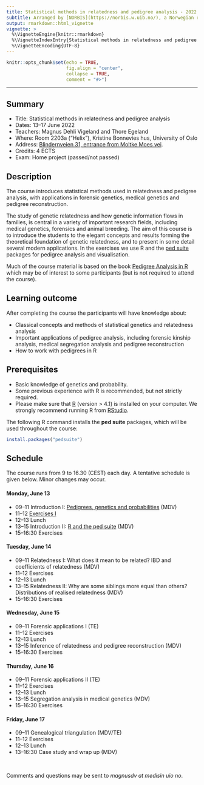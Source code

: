 ```yaml
---
title: Statistical methods in relatedness and pedigree analysis - 2022
subtitle: Arranged by [NORBIS](https://norbis.w.uib.no/), a Norwegian research school in bioinformatics, biostatistics and systems biology.
output: rmarkdown::html_vignette
vignette: >
  %\VignetteEngine{knitr::rmarkdown}
  %\VignetteIndexEntry{Statistical methods in relatedness and pedigree analysis - 2022}
  %\VignetteEncoding{UTF-8}
---
```


```r
knitr::opts_chunk$set(echo = TRUE, 
                      fig.align = "center",
                      collapse = TRUE,
                      comment = "#>")
```

----

## Summary

* Title: Statistical methods in relatedness and pedigree analysis
* Dates: 13--17 June 2022
* Teachers: Magnus Dehli Vigeland and Thore Egeland
* Where: Room 2203a ("Helix"), Kristine Bonnevies hus, University of Oslo
* Address: [Blindernveien 31, entrance from Moltke Moes vei](https://www.uio.no/english/about/getting-around/areas/blindern/bl18/).
* Credits: 4 ECTS
* Exam: Home project (passed/not passed)

## Description
The course introduces statistical methods used in relatedness and pedigree analysis, with applications in forensic genetics, medical genetics and pedigree reconstruction.

The study of genetic relatedness and how genetic information flows in families, is central in a variety of important research fields, including medical genetics, forensics and animal breeding. The aim of this course is to introduce the students to the elegant concepts and results forming the theoretical foundation of genetic relatedness, and to present in some detail several modern applications. In the exercises we use R and the [ped suite](https://magnusdv.github.io/pedsuite/index.html) packages for pedigree analysis and visualisation.

Much of the course material is based on the book [Pedigree Analysis in R](https://www.elsevier.com/books/pedigree-analysis-in-r/vigeland/978-0-12-824430-2) which may be of interest to some participants (but is not required to attend the course).

## Learning outcome
After completing the course the participants will have knowledge about:

* Classical concepts and methods of statistical genetics and relatedness analysis
* Important applications of pedigree analysis, including forensic kinship analysis, medical segregation analysis and pedigree reconstruction
* How to work with pedigrees in R

## Prerequisites
 
 * Basic knowledge of genetics and probability. 
 * Some previous experience with R is recommended, but not strictly required.
 * Please make sure that [R](www.r-project.org) (version > 4.1) is installed on your computer. We strongly recommend running R from [RStudio](https://www.rstudio.com/products/rstudio/download/).

The following R command installs the **ped suite** packages, which will be used throughout the course:

```r
install.packages("pedsuite")
```

## Schedule
The course runs from 9 to 16.30 (CEST) each day. A tentative schedule is given below. Minor changes may occur.

#### Monday, June 13

* 09--11 Introduction I: [Pedigrees, genetics and probabilities](https://github.com/magnusdv/pedsuite/blob/master/vignettes/web_only/courses/norbis2022/Lecture1_intro_ norbis2022.pdf) (MDV)
* 11--12 [Exercises I](https://github.com/magnusdv/pedsuite/blob/master/vignettes/web_only/courses/norbis2022/exercises1.pdf)
* 12--13 Lunch
* 13--15 Introduction II: [R and the ped suite](https://github.com/magnusdv/pedsuite/blob/master/vignettes/web_only/courses/norbis2022/Lecture2_pedsuite_ norbis2022.pdf) (MDV)
* 15--16:30 Exercises

#### Tuesday, June 14

* 09--11 Relatedness I: What does it mean to be related? IBD and coefficients of relatedness (MDV)
* 11--12 Exercises
* 12--13 Lunch
* 13--15 Relatedness II: Why are some siblings more equal than others? Distributions of realised relatedness (MDV)
* 15--16:30 Exercises

#### Wednesday, June 15

* 09--11 Forensic applications I (TE)
* 11--12 Exercises
* 12--13 Lunch
* 13--15 Inference of relatedness and pedigree reconstruction (MDV)
* 15--16:30 Exercises

#### Thursday, June 16

* 09--11 Forensic applications II (TE)
* 11--12 Exercises
* 12--13 Lunch
* 13--15 Segregation analysis in medical genetics (MDV)
* 15--16:30 Exercises

#### Friday, June 17

* 09--11 Genealogical triangulation (MDV/TE)
* 11--12 Exercises
* 12--13 Lunch
* 13--16:30 Case study and wrap up (MDV)

<br>

Comments and questions may be sent to *magnusdv at medisin uio no*.
